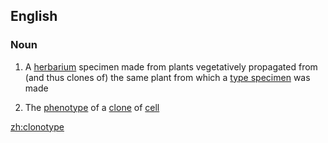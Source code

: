 ==English==

===Noun===
{{en-noun}}

# {{context|taxonomy|lang=en}} A [[herbarium]] specimen made from plants vegetatively propagated from (and thus clones of) the same plant from which a [[type specimen]] was made
# {{cx|biology|lang=en}} The [[phenotype]] of a [[clone]] of [[cell]]

[[zh:clonotype]]